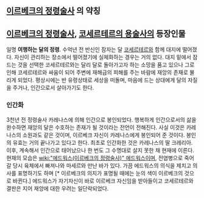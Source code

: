 == [[이르베크의 정령술사]] 의 약칭 ==

== [[이르베크의 정령술사]], [[코세르테르의 용술사]]의 등장인물 ==
일명 '''여행하는 달의 정령'''.
수억년 전 반신인 잠자는 달 [[코세르테르]]와 함께 대지에 떨어졌다. 자신이 관리하는 장소에서 떨어졌기에 실체화하는 경우는 거의 없다. 대지 밑에서 잠드는 것을 선택한 코세르테르와는 달리 달로 돌아가고자 하는 소망을 품고 있으나 그로 인해 코세르테르와 싸움이 되어 주변에 재해급의 피해를 주는 바람에 재앙의 존재로 불리게 되었다.
평상시에는 반 유령상태로 세상을 떠돌며, 마음에 드는 상대에게 달의 자질을 주거나, 인간으로서 살아가기도 한다.

=== 인간화 ===
3천년 전 정령술사 카레나스에 의해 인간으로 봉인되었다. 행복하게 인간으로서의 삶을 완수하면 재앙의 달은 수호하는 존재가 될 것이라는 전언이 전해진다. 사실 이것은 카레나스의 소원과도 같은 것이며, 이르베크 자신이 카레나스에게 봉인되어 준 것이다. 봉인의 유효는 거의 끝나가고 있다고 한다.
최초로 인간화한 것은 카레나스의 딸 크레리아. 이후, 계속해서 인간으로 태어났으나 한 번도 그 수명대로 살지 못한 채 현재에 이른다. 현재의 모습은 [[wiki:"에드워스(이르베크의 정령술사)" 에드워스]]이며, 전염병으로 죽어갈 당시 육체에서 빠져나와 마세르와 만난 바가 있다. 가끔 에드워스의 의식을 제치고 의사를 표명하기도 하며 [* 이르베크의 의지가 표명될 때에는 눈의 색이 이르베크의 것으로 바뀐다.] 에드워스가 자기자신이 바로 이르베크 자신임을 받아들이고 코세르테르와 결판은 지어 재앙에 대한 우려는 일단락되었다.
